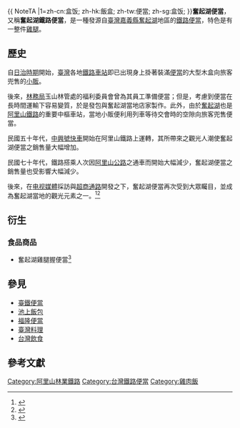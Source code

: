 {{Infobox Hokkien name
| title      = 奮起湖便當
| hanji      = 畚箕湖便當
| poj        = Pùn-ki-ô͘ piān-tong
| sinbhundzi = 
| hanlo      = 
| tl         = Pùn-ki-ôo piān-tong
| bp         = 
| hongim     = 
| hokkienipa = 
| lm         = 
| image      = お弁当 (4324351331).jpg
| image_size = 
| caption    = 2010年的奮起湖便當
}}
{{ NoteTA
|1=zh-cn:盒饭; zh-hk:飯盒; zh-tw:便當; zh-sg:盒饭;
}}'''奮起湖便當'''，又稱'''奮起湖鐵路便當'''，是一種發源自[[臺灣|臺灣]][[嘉義縣|嘉義縣]][[奮起湖|奮起湖]]地區的[[鐵路便當|鐵路便當]]，特色是有一整件[[雞腿|雞腿]]。

==歷史==
自[[台灣日治時期|日治時期]]開始，[[臺灣|臺灣]]各地[[鐵路車站|鐵路車站]]即已出現身上掛著裝滿[[便當|便當]]的大型木盒向旅客兜售的[[小販|小販]]。

後來，[[林務局|林務局]]玉山林管處的福利委員會曾為其員工準備便當；但是，考慮到便當在長時間運輸下容易變質，於是發包與奮起湖當地店家製作。此外，由於[[奮起湖車站|奮起湖]]也是[[阿里山森林鐵路|阿里山鐵路]]的重要中樞車站，當地小販便利用列車等待交會時的空隙向旅客兜售便當。

民國五十年代，[[中興號_(阿里山林鐵)|中興號快車]]開始在阿里山鐵路上運轉，其所帶來之觀光人潮使奮起湖便當之銷售量大幅增加。

民國七十年代，鐵路搭乘人次因[[阿里山公路|阿里山公路]]之通車而開始大幅減少，奮起湖便當之銷售量也受影響大幅減少。

後來，在[[电视|电视]][[传播媒体|媒體]]採訪與[[便利商店|超商通路]]開發之下，奮起湖便當再次受到大眾矚目，並成為奮起湖當地的觀光元素之一。{{r|林孟佳等}}<ref>{{Cite web |url=https://www.fenchihu.com.tw/fenchihu-lunchbox.php |title=奮起湖便當 |accessdate=2017-03-07 |publisher=奮起湖大飯店 Fenchihu hotel |archive-date=2021-01-21 |archive-url=https://web.archive.org/web/20210121010756/https://www.fenchihu.com.tw/fenchihu-lunchbox.php |dead-url=no }}</ref>{{r|林谷隆}}<ref>{{Cite web |url=http://www.fenchihu-hotel.com.tw/lunchbox.asp |title=奮起湖便當 |publisher=戀戀阿里山-奮起湖大飯店官方網站 |accessdate=2017-03-07 |archive-date=2020-02-24 |archive-url=https://web.archive.org/web/20200224025716/http://www.fenchihu-hotel.com.tw/lunchbox.asp |dead-url=no }}</ref>

==衍生==
===食品商品===
* 奮起湖雞腿握便當<ref>{{Cite web |url=http://www.7-11.com.tw/711/1_Ricerolls/index.asp |title=7-ELEVEN 小七食堂-御飯糰 |accessdate=2017-03-07 |publisher=7-ELEVEN |archive-date=2017-10-21 |archive-url=https://web.archive.org/web/20171021194044/http://7-11.com.tw/711/1_Ricerolls/index.asp |dead-url=no }}</ref>
{{Commonscat|Fenchihu Bento}}

==參見==
*[[臺鐵便當|臺鐵便當]]
*[[池上飯包|池上飯包]]
*[[福隆便當|福隆便當]]
* [[臺灣料理|臺灣料理]]
* [[台灣飲食|台灣飲食]]

==參考文獻==
{{reflist|refs=
<ref name=林孟佳等>{{Cite news |author1=林孟佳 |author2=顏永欽 |author3=李惠洲 |url=http://week.ltn.com.tw/travel/DC1604.html |title=鐵路便當／嘉義奮起湖便當 |date=2014-05-23 |publisher=自由時報 |accessdate=2017-03-07 |archiveurl=https://web.archive.org/web/20150510142247/http://week.ltn.com.tw/Travel/DC1604.html |archivedate=2015-05-10 |dead-url=no }}</ref>
<ref name=林谷隆>{{Cite web |author=林谷隆 |url=http://news.qoos.com/阿里山奮起湖便當曾滿足兩岸遊客的味蕾-2146518.html |title=阿里山奮起湖便當曾滿足兩岸遊客的味蕾 |date=2016-12-21 |publisher=QOOS新聞網 |accessdate=2017-03-07 |archiveurl=https://web.archive.org/web/20171203224635/http://news.qoos.com/%E9%98%BF%E9%87%8C%E5%B1%B1%E5%A5%AE%E8%B5%B7%E6%B9%96%E4%BE%BF%E7%95%B6%E6%9B%BE%E6%BB%BF%E8%B6%B3%E5%85%A9%E5%B2%B8%E9%81%8A%E5%AE%A2%E7%9A%84%E5%91%B3%E8%95%BE-2146518.html |archivedate=2017-12-03 |dead-url=no }}</ref>
}}

[[Category:阿里山林業鐵路|Category:阿里山林業鐵路]]
[[Category:台灣鐵路便當|Category:台灣鐵路便當]]
[[Category:雞肉飯|Category:雞肉飯]]